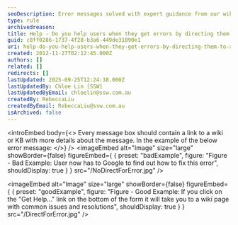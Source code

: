 ```yaml
---
seoDescription: Error messages solved with expert guidance from our wiki and knowledge base.
type: rule
archivedreason:
title: Help - Do you help users when they get errors by directing them to a wiki or KB?
guid: c8ff0286-1737-4f28-b3a6-449de31890e1
uri: help-do-you-help-users-when-they-get-errors-by-directing-them-to-a-wiki-or-kb
created: 2012-11-27T02:12:45.000Z
authors: []
related: []
redirects: []
lastUpdated: 2025-09-25T12:24:38.000Z
lastUpdatedBy: Chloe Lin [SSW]
lastUpdatedByEmail: chloelin@ssw.com.au
createdBy: RebeccaLiu
createdByEmail: RebeccaLiu@ssw.com.au
isArchived: false
---
```


<introEmbed
  body={<>
Every message box should contain a link to a wiki or KB with more details about the message. In the example of the below error message:
  </>}
/>
<imageEmbed
  alt="Image"
  size="large"
  showBorder={false}
  figureEmbed={ {
    preset: "badExample",
    figure: "Figure - Bad Example: User now has to Google to find out how to fix this error",
    shouldDisplay: true
  } }
  src="/NoDirectForError.jpg"
/>

<imageEmbed
  alt="Image"
  size="large"
  showBorder={false}
  figureEmbed={ {
    preset: "goodExample",
    figure: "Figure - Good Example: If you click on the \"Get Help...\" link on the bottom of the form it will take you to a wiki page with common issues and resolutions",
    shouldDisplay: true
  } }
  src="/DirectForError.jpg"
/>
